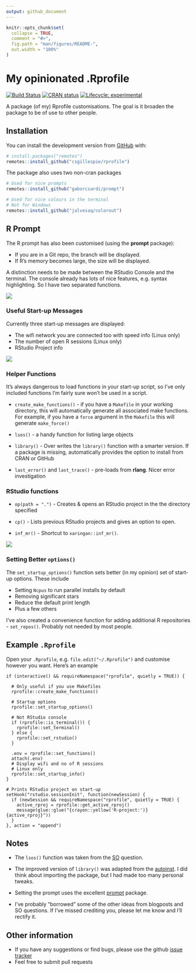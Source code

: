 ```yaml
---
output: github_document
---
```


<!-- README.md is generated from README.Rmd. Please edit that file -->

```r
knitr::opts_chunk$set(
  collapse = TRUE,
  comment = "#>",
  fig.path = "man/figures/README-",
  out.width = "100%"
)
```

# My opinionated .Rprofile

<!-- badges: start -->
[![Build Status](https://api.travis-ci.org/csgillespie/rprofile.png?branch=master)](https://travis-ci.org/csgillespie/rprofile)
[![CRAN status](https://www.r-pkg.org/badges/version/rprofile)](https://CRAN.R-project.org/package=rprofile)
[![Lifecycle: experimental](https://img.shields.io/badge/lifecycle-experimental-orange.svg)](https://www.tidyverse.org/lifecycle/#experimental)
<!-- badges: end -->

A package (of my) Rprofile customisations. The goal is it broaden the package
to be of use to other people.

## Installation

You can install the development version from [GitHub](https://github.com/) with:

``` r
# install.packages("remotes")
remotes::install_github("csgillespie/rprofile")
```

The package also uses two non-cran packages

``` r
# Used for nice prompts
remotes::install_github("gaborcsardi/prompt")

# Used for nice colours in the terminal
# Not for Windows
remotes::install_github("jalvesaq/colorout")
```

## R Prompt

The R prompt has also been customised (using the __prompt__ package):

 * If you are in a Git repo, the branch will be displayed.
 * If R's memory becomes large, the size will be displayed.
 
A distinction needs to be made between the RStudio Console and the terminal. The console
already has lots of nice features, e.g. syntax highlighting. So I have two 
separated functions.

![](man/figures/prompt.png)

### Useful Start-up Messages

Currently three start-up messages are displayed:

 * The wifi network you are connected too with speed info (Linux only)
 * The number of open R sessions (Linux only)
 * RStudio Project info
 

![](man/figures/startup-message.png)

### Helper Functions

It's always dangerous to load functions in your start-up script, so I've only included
functions I'm fairly sure won't be used in a script.

 * `create_make_functions()` - if you have a `Makefile` in your working directory, this will
 automatically generate all associated make functions. For example, if you have a `force` argument in the `Makefile` this will generate `make_force()`
 
 * `lsos()` - a handy function for listing large objects
 
 * `library()` - Over writes the `library()` function with a smarter version. If a package
 is missing, automatically provides the option to install from CRAN or GitHub
 
 * `last_error()` and `last_trace()` - pre-loads from __rlang__. Nicer error investigation

### RStudio functions

 * `op(path = ".")` - Creates & opens an RStudio project in the the directory specified
 
 * `cp()` - Lists previous RStudio projects and gives an option to open.
 
 * `inf_mr()` - Shortcut to `xaringan::inf_mr()`.
 
![](man/figures/cp.png)

### Setting Better `options()`

The `set_startup_options()` function sets better (in my opinion) set of start-up options.
These include

 * Setting `Ncpus` to run parallel installs by default
 * Removing significant stars
 * Reduce the default print length
 * Plus a few others

I've also created a convenience function for adding additional R repositories - `set_repos()`.
Probably not needed by most people.

## Example `.Rprofile`

Open your `.Rprofile`, e.g. `file.edit("~/.Rprofile")` and customise however you want.
Here's an example

```
if (interactive() && requireNamespace("rprofile", quietly = TRUE)) {

  # Only useful if you use Makefiles
  rprofile::create_make_functions()
  
  # Startup options
  rprofile::set_startup_options()
  
  # Not RStudio console
  if (rprofile::is_terminal()) {
    rprofile::set_terminal()
  } else {
    rprofile::set_rstudio()
  }

  .env = rprofile::set_functions()
  attach(.env)
  # Display wifi and no of R sessions
  # Linux only
  rprofile::set_startup_info()
}

# Prints RStudio project on start-up
setHook("rstudio.sessionInit", function(newSession) {
  if (newSession && requireNamespace("rprofile", quietly = TRUE) {
    active_rproj = rprofile::get_active_rproj()
    message(glue::glue("{crayon::yellow('R-project:')} {active_rproj}"))
  }
}, action = "append")

```

## Notes

 * The `lsos()` function was taken from the [SO](https://stackoverflow.com/q/1358003/203420) 
 question.
 
 * The improved version of `library()` was adapted from the 
 [autoinst](https://github.com/jimhester/autoinst/). I did think about importing the package, 
 but I had made too many personal tweaks.
 
 * Setting the prompt uses the excellent [prompt](https://github.com/gaborcsardi/prompt) 
 package.
 
 * I've probably "borrowed" some of the other ideas from blogposts and SO questions. If I've missed crediting you, please let me know and I'll rectify it.
 
Other information
-----------------

 * If you have any suggestions or find bugs, please use the github [issue tracker](https://github.com/csgillespie/rprofile/issues)
 * Feel free to submit pull requests


